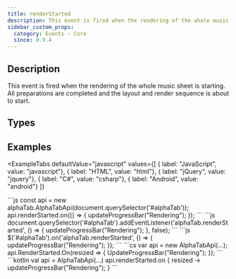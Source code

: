 ```yaml
---
title: renderStarted
description: This event is fired when the rendering of the whole music sheet is starting.
sidebar_custom_props:
  category: Events - Core
  since: 0.9.4
---
```


<SinceBadge since="0.9.4" />


## Description
This event is fired when the rendering of the whole music sheet is starting. All preparations are completed and the layout and render sequence is about to start.

<EventDescription />

## Types

<TypeTable>
    <TypeRow type="js" name="function (args: boolean): void" />
    <TypeRow type="net" name="System.Action<bool>" />
    <TypeRow type="android" name="(args: Boolean) -> Unit" />
</TypeTable>


## Examples


<ExampleTabs
    defaultValue="javascript"
    values={[
      { label: "JavaScript", value: "javascript"},
      { label: "HTML", value: "html"},
      { label: "jQuery", value: "jquery"},
      { label: "C#", value: "csharp"},
      { label: "Android", value: "android"}
    ]}
>
<ExampleTabItem value="javascript">
```js
const api = new alphaTab.AlphaTabApi(document.querySelector('#alphaTab'));
api.renderStarted.on(() => {
    updateProgressBar("Rendering");
});
```
</ExampleTabItem>
<ExampleTabItem value="html">
```js
document.querySelector('#alphaTab').addEventListener('alphaTab.renderStarted', () => {
    updateProgressBar("Rendering");
}, false);
```
</ExampleTabItem>
<ExampleTabItem value="jquery">
```js
$('#alphaTab').on('alphaTab.renderStarted', () => {
    updateProgressBar("Rendering");
});
```
</ExampleTabItem>
<ExampleTabItem value="csharp">
```cs
var api = new AlphaTabApi<MyControl>(...);
api.RenderStarted.On(resized =>
{
    UpdateProgressBar("Rendering");
});
```
</ExampleTabItem>
<ExampleTabItem value="android">
```kotlin
val api = AlphaTabApi<MyControl>(...)
api.renderStarted.on { resized ->
    updateProgressBar("Rendering");
}
```
</ExampleTabItem>
</ExampleTabs>
